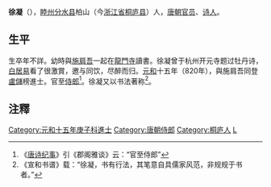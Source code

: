 {{expand|time=2010-03-31T09:35:59+00:00}}
'''徐凝'''（{{bd|？||？||catIdx=X徐}}），[[睦州_(仁寿)|睦州]][[分水县|分水县]]柏山（今[[浙江省|浙江省]][[桐庐县|桐庐县]]）人，[[唐朝|唐朝]][[官员|官员]]、[[诗人|诗人]]。

==生平==
生卒年不詳。幼時與[[施肩吾_(唐朝)|施肩吾]]一起在[[龍門寺|龍門寺]]讀書。徐凝曾于杭州开元寺题过牡丹诗，[[白居易|白居易]]看了很激賞，邀与同饮，尽醉而归。[[元和_(唐朝)|元和]]十五年（820年），與施肩吾同登[[盧儲_(唐朝)|盧儲]]榜進士。官至[[侍郎|侍郎]]<ref>《[[唐诗纪事|唐诗纪事]]》引《郡阁雅谈》云：“官至侍郎”</ref>。徐凝又以书法著称<ref>《宣和书谱》载：“徐凝，书有行法，其笔意自具儒家风范，非规规于书者。”</ref>。

==注釋==
{{reflist}}
{{Wikisource author}}

{{唐朝官员小作品}}
{{DEFAULTSORT:X}}
[[Category:元和十五年庚子科進士|Category:元和十五年庚子科進士]]
[[Category:唐朝侍郎|Category:唐朝侍郎]]
[[Category:桐庐人|Category:桐庐人]]
[[Category:徐姓|L]]